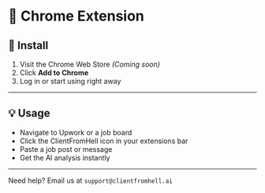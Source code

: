 # 🧩 Chrome Extension

## 🔧 Install

1. Visit the Chrome Web Store _(Coming soon)_
2. Click **Add to Chrome**
3. Log in or start using right away

---

## 💡 Usage

- Navigate to Upwork or a job board
- Click the ClientFromHell icon in your extensions bar
- Paste a job post or message
- Get the AI analysis instantly

---

Need help? Email us at `support@clientfromhell.ai`
